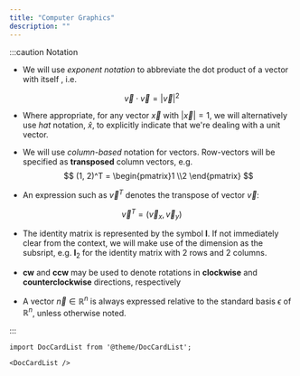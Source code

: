 ```yaml
---
title: "Computer Graphics"
description: ""
---
```


:::caution Notation

- We will use _exponent notation_ to abbreviate the dot product of a vector with itself , i.e.

$$
\vec{v} \cdot \vec{v} = |\vec{v}|^2
$$

- Where appropriate, for any vector $\vec{x}$ with $|\vec{x}| = 1$, we will alternatively use _hat_ notation, $\hat{x}$, to explicitly indicate that we're dealing with a unit vector.

- We will use _column-based_ notation for vectors. Row-vectors will be specified as **transposed** column vectors, e.g.
$$
(1, 2)^T = \begin{pmatrix}1 \\2 \end{pmatrix}
$$

- An expression such as $\vec{v}^T$ denotes the transpose of vector $\vec{v}$:

$$
\vec{v}^T = (\vec{v}_x, \vec{v}_y)
$$


- The identity matrix is represented by the symbol $\boldsymbol{I}$. If not immediately clear from the context, we will make use of the dimension as the subsript, e.g.   $\boldsymbol{I}_2$ for the identity matrix with 2 rows and 2 columns.

- **cw** and **ccw** may be used to denote rotations in **clockwise** and **counterclockwise** directions, respectively

- A vector $\vec{n} \in \mathbb{R}^n$ is always expressed relative to the standard basis $\epsilon$ of $\mathbb{R}^n$, unless otherwise noted.


:::


```mdx-code-block
import DocCardList from '@theme/DocCardList';

<DocCardList />
```